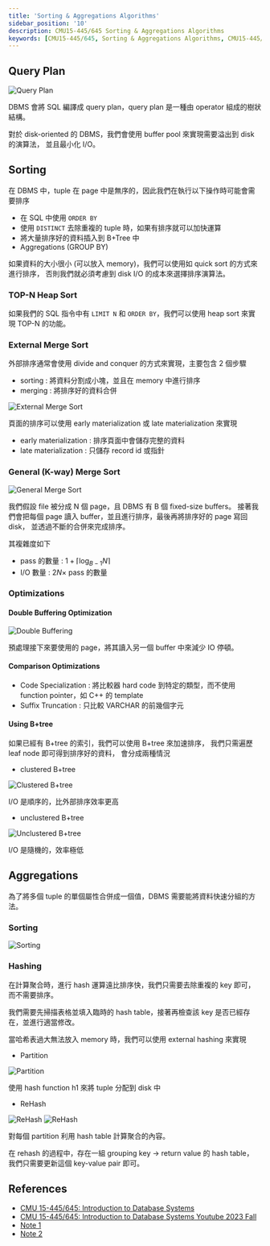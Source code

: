 ```yaml
---
title: 'Sorting & Aggregations Algorithms'
sidebar_position: '10'
description: CMU15-445/645 Sorting & Aggregations Algorithms
keywords: [CMU15-445/645, Sorting & Aggregations Algorithms, CMU15-445/645 筆記]
---
```


## Query Plan

![Query Plan](/img/cmu15-445/c10/image.png)

DBMS 會將 SQL 編譯成 query plan，query plan 是一種由 operator 組成的樹狀結構。

對於 disk-oriented 的 DBMS，我們會使用 buffer pool 來實現需要溢出到 disk 的演算法，
並且最小化 I/O。

## Sorting

在 DBMS 中，tuple 在 page 中是無序的，因此我們在執行以下操作時可能會需要排序

- 在 SQL 中使用 `ORDER BY`
- 使用 `DISTINCT` 去除重複的 tuple 時，如果有排序就可以加快運算
- 將大量排序好的資料插入到 B+Tree 中
- Aggregations (GROUP BY)

如果資料的大小很小 (可以放入 memory)，我們可以使用如 quick sort 的方式來進行排序，
否則我們就必須考慮到 disk I/O 的成本來選擇排序演算法。

### TOP-N Heap Sort

如果我們的 SQL 指令中有 `LIMIT N` 和 `ORDER BY`，我們可以使用 heap sort 來實現 TOP-N 的功能。

### External Merge Sort

外部排序通常會使用 divide and conquer 的方式來實現，主要包含 2 個步驟

- sorting : 將資料分割成小塊，並且在 memory 中進行排序
- merging : 將排序好的資料合併

![External Merge Sort](/img/cmu15-445/c10/image-1.png)

頁面的排序可以使用 early materialization 或 late materialization 來實現

- early materialization : 排序頁面中會儲存完整的資料
- late materialization : 只儲存 record id 或指針

### General (K-way) Merge Sort

![General Merge Sort](/img/cmu15-445/c10/image-2.png)

我們假設 file 被分成 N 個 page，且 DBMS 有 B 個 fixed-size buffers。
接著我們會把每個 page 讀入 buffer，並且進行排序，最後再將排序好的 page 寫回 disk，
並透過不斷的合併來完成排序。

其複雜度如下

- pass 的數量 : $1 + \lceil \log_{B-1} N \rceil$
- I/O 數量 : $2N \times$ pass 的數量

### Optimizations

#### Double Buffering Optimization

![Double Buffering](/img/cmu15-445/c10/image-3.png)

預處理接下來要使用的 page，將其讀入另一個 buffer 中來減少 IO 停頓。

#### Comparison Optimizations

- Code Specialization : 將比較器 hard code 到特定的類型，而不使用 function pointer，如 C++ 的 template
- Suffix Truncation : 只比較 VARCHAR 的前幾個字元

#### Using B+tree

如果已經有 B+tree 的索引，我們可以使用 B+tree 來加速排序，
我們只需遍歷 leaf node 即可得到排序好的資料，
會分成兩種情況

- clustered B+tree

![Clustered B+tree](/img/cmu15-445/c10/image-4.png)

I/O 是順序的，比外部排序效率更高

- unclustered B+tree

![Unclustered B+tree](/img/cmu15-445/c10/image-5.png)

I/O 是隨機的，效率極低

## Aggregations

為了將多個 tuple 的單個屬性合併成一個值，DBMS 需要能將資料快速分組的方法。

### Sorting

![Sorting](/img/cmu15-445/c10/image-6.png)

### Hashing

在計算聚合時，進行 hash 運算遠比排序快，我們只需要去除重複的 key 即可，而不需要排序。

我們需要先掃描表格並填入臨時的 hash table，接著再檢查該 key 是否已經存在，並進行適當修改。

當哈希表過大無法放入 memory 時，我們可以使用 external hashing 來實現

- Partition

![Partition](/img/cmu15-445/c10/image-7.png)

使用 hash function h1 來將 tuple 分配到 disk 中

- ReHash

![ReHash](/img/cmu15-445/c10/image-8.png)
![ReHash](/img/cmu15-445/c10/image-9.png)

對每個 partition 利用 hash table 計算聚合的內容。

在 rehash 的過程中，存在一組 grouping key -> return value 的 hash table，
我們只需要更新這個 key-value pair 即可。

## References

- [CMU 15-445/645: Introduction to Database Systems](https://15445.courses.cs.cmu.edu/fall2023/)
- [CMU 15-445/645: Introduction to Database Systems Youtube 2023 Fall](https://www.youtube.com/watch?v=DOu7SVUbuuM&list=PLSE8ODhjZXjbj8BMuIrRcacnQh20hmY9g&index=11)
- [Note 1](https://zhenghe.gitbook.io/open-courses/cmu-15-445-645-database-systems/query-processing)
- [Note 2](https://zhenghe.gitbook.io/open-courses/cmu-15-445-645-database-systems/sorting-and-aggregations)
